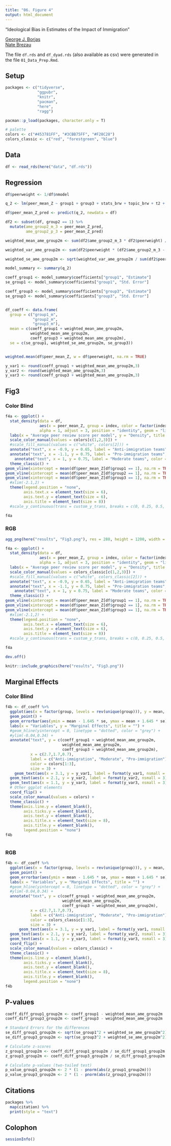 ```yaml
---
title: "06. Figure 4"
output: html_document
---
```


"Ideological Bias in Estimates of the Impact of Immigration"

[George J. Borjas](https://www.hks.harvard.edu/faculty/george-borjas) <br>
[Nate Brezau](https://sites.google.com/site/nbreznau/) <br>

The file `df.rds` and `df_dyad.rds` (also available as csv) were generated in the file `01_Data_Prep.Rmd`.


## Setup

```r
packages <- c("tidyverse",
              "ggpubr",
              "knitr",
              "pacman",
              "here",
              "ragg")

pacman::p_load(packages, character.only = T)

# palette
colors <- c("#453781FF", "#3CBB75FF", "#F28C28")
colors_classic <- c("red", "forestgreen", "blue")
```

## Data

```r

df <- read_rds(here("data", "df.rds"))

```

## Regression

```r
df$peerweight <- 1/df$nmodel

q_2 <- lm(peer_mean_Z ~ group1 + group3 + stats_brw + topic_brw + t2 + t3 + factor(mdegree), weights = df$peerweight, data = df)

df$peer_mean_Z_pred <- predict(q_2, newdata = df)

df2 <- subset(df, group2 == 1) %>%
  mutate(ame_group2_m_3 = peer_mean_Z_pred,
         ame_group2_p_3 = peer_mean_Z_pred)

weighted_mean_ame_group2m <- sum(df2$ame_group2_m_3 * df2$peerweight) / sum(df2$peerweight)

weighted_var_ame_group2m <- sum(df2$peerweight * (df2$ame_group2_m_3 - weighted_mean_ame_group2m)^2) / sum(df2$peerweight)

weighted_se_ame_group2m <- sqrt(weighted_var_ame_group2m / sum(df2$peerweight))

model_summary <- summary(q_2)

coeff_group1 <- model_summary$coefficients["group1", "Estimate"]
se_group1 <- model_summary$coefficients["group1", "Std. Error"]

coeff_group3 <- model_summary$coefficients["group3", "Estimate"]
se_group3 <- model_summary$coefficients["group3", "Std. Error"]


df_coeff <- data.frame(
  group = c("group1_m", 
            "group2_m", 
            "group3_m"),
  mean = c(coeff_group1 + weighted_mean_ame_group2m,
           weighted_mean_ame_group2m,
           coeff_group3 + weighted_mean_ame_group2m),
  se = c(se_group1, weighted_se_ame_group2m, se_group3))


weighted.mean(df$peer_mean_Z, w = df$peerweight, na.rm = TRUE)

y_var1 <- round(coeff_group1 + weighted_mean_ame_group2m,3)
y_var2 <- round(weighted_mean_ame_group2m,3)
y_var3 <- round(coeff_group3 + weighted_mean_ame_group2m,3)

```

## Fig3

### Color Blind

```r
f4a <- ggplot() +
  stat_density(data = df,
               aes(x = peer_mean_Z, group = index, color = factor(index)), 
               alpha = 1, adjust = 3, position = "identity", geom = "line", trim = T) +  
  labs(x = "Average peer review score per model", y = "Density", title = "") +
  scale_color_manual(values = colors[c(1,2,3)]) +   
  #scale_fill_manual(values = c("white", colors[2])) +  
  annotate("text", x = -0.9, y = 0.65, label = "Anti-immigration teams", color = colors[1], size = 3) +
  annotate("text", x = -1.1, y = 0.75, label = "Pro-immigration teams", color = colors[3], size = 3) +
    annotate("text", x = 1, y = 0.75, label = "Moderate teams", color = colors[2], size = 3) +
  theme_classic() +
geom_vline(xintercept = mean(df$peer_mean_Z[df$group1 == 1], na.rm = TRUE), color = colors[1], linetype = "dashed") +
geom_vline(xintercept = mean(df$peer_mean_Z[df$group2 == 1], na.rm = TRUE), color = colors[2], linetype = "dashed") +
geom_vline(xintercept = mean(df$peer_mean_Z[df$group3 == 1], na.rm = TRUE), color = colors[3], linetype = "dashed") +
  #xlim(-2.1,2) +
  theme(legend.position = "none",
        axis.text.x = element_text(size = 6),
        axis.text.y = element_text(size = 6),
        axis.title = element_text(size = 8)) 
  #scale_y_continuous(trans = custom_y_trans, breaks = c(0, 0.25, 0.5, 0.75, 1, 3, 5, 7, 9))

f4a


```

### RGB

```r

agg_png(here("results", "Fig3.png"), res = 288, height = 1200, width = 1600)

f4a <- ggplot() +
  stat_density(data = df,
               aes(x = peer_mean_Z, group = index, color = factor(index)), 
               alpha = 1, adjust = 3, position = "identity", geom = "line", trim = T) +  
  labs(x = "Average peer review score per model", y = "Density", title = "") +
  scale_color_manual(values = colors_classic[c(1,2,3)]) +   
  #scale_fill_manual(values = c("white", colors_classic[2])) +  
  annotate("text", x = -0.9, y = 0.65, label = "Anti-immigration teams", color = colors_classic[1], size = 3) +
  annotate("text", x = -1.1, y = 0.75, label = "Pro-immigration teams", color = colors_classic[3], size = 3) +
    annotate("text", x = 1, y = 0.75, label = "Moderate teams", color = colors_classic[2], size = 3) +
  theme_classic() +
geom_vline(xintercept = mean(df$peer_mean_Z[df$group1 == 1], na.rm = TRUE), color = colors_classic[1], linetype = "dashed") +
geom_vline(xintercept = mean(df$peer_mean_Z[df$group2 == 1], na.rm = TRUE), color = colors_classic[2], linetype = "dashed") +
geom_vline(xintercept = mean(df$peer_mean_Z[df$group3 == 1], na.rm = TRUE), color = colors_classic[3], linetype = "dashed") +
  #xlim(-2.1,2) +
  theme(legend.position = "none",
        axis.text.x = element_text(size = 6),
        axis.text.y = element_text(size = 6),
        axis.title = element_text(size = 8)) 
  #scale_y_continuous(trans = custom_y_trans, breaks = c(0, 0.25, 0.5, 0.75, 1, 3, 5, 7, 9))

f4a

dev.off()

knitr::include_graphics(here("results", "Fig3.png"))
```

## Marginal Effects

### Color Blind

```r


f4b <- df_coeff %>%
  ggplot(aes(x = factor(group, levels = rev(unique(group))), y = mean, color = group)) +
  geom_point() +
  geom_errorbar(aes(ymin = mean - 1.645 * se, ymax = mean + 1.645 * se), width = 0.1) +
  labs(x = "Variables", y = "Marginal Effects", title = "") +
  #geom_hline(yintercept = 0, linetype = "dotted", color = "grey") + 
  #ylim(-0.04,0.34) +
  annotate("text", y = c(coeff_group1 + weighted_mean_ame_group2m,
                         weighted_mean_ame_group2m,
                         coeff_group3 + weighted_mean_ame_group2m), 
           x = c(2.7,1.7,0.7),
           label = c("Anti-immigration", "Moderate", "Pro-immigration"),
           color = colors[1:3],
           size = 3) +
    geom_text(aes(x = 3.1, y = y_var1, label = format(y_var1, nsmall = 3)), color = colors[1], vjust = -0.5, size = 3) +
  geom_text(aes(x = 2.1, y = y_var2, label = format(y_var2, nsmall = 3)), color = colors[2], vjust = -0.5, size = 3) +
  geom_text(aes(x = 1.1, y = y_var3, label = format(y_var3, nsmall = 3)), color = colors[3], vjust = -0.5, size = 3) +
  # Other ggplot elements
  coord_flip() +
  scale_color_manual(values = colors) +
  theme_classic() +
  theme(axis.line.y = element_blank(),
        axis.ticks.y = element_blank(),
        axis.text.y = element_blank(),
        axis.title.x = element_text(size = 8),
        axis.title.y = element_blank(),
        legend.position = "none")
f4b



```

### RGB

```r


f4b <- df_coeff %>%
  ggplot(aes(x = factor(group, levels = rev(unique(group))), y = mean, color = group)) +
  geom_point() +
  geom_errorbar(aes(ymin = mean - 1.645 * se, ymax = mean + 1.645 * se), width = 0.1) +
  labs(x = "Variables", y = "Marginal Effects", title = "") +
  #geom_hline(yintercept = 0, linetype = "dotted", color = "grey") + 
  #ylim(-0.04,0.34) +
  annotate("text", y = c(coeff_group1 + weighted_mean_ame_group2m,
                         weighted_mean_ame_group2m,
                         coeff_group3 + weighted_mean_ame_group2m), 
           x = c(2.7,1.7,0.7),
           label = c("Anti-immigration", "Moderate", "Pro-immigration"),
           color = colors_classic[1:3],
           size = 3) +
      geom_text(aes(x = 3.1, y = y_var1, label = format(y_var1, nsmall = 3)), color = colors_classic[1], vjust = -0.5, size = 3) +
  geom_text(aes(x = 2.1, y = y_var2, label = format(y_var2, nsmall = 3)), color = colors_classic[2], vjust = -0.5, size = 3) +
  geom_text(aes(x = 1.1, y = y_var3, label = format(y_var3, nsmall = 3)), color = colors_classic[3], vjust = -0.5, size = 3) +
  coord_flip() +
  scale_color_manual(values = colors_classic) +
  theme_classic() +
  theme(axis.line.y = element_blank(),
        axis.ticks.y = element_blank(),
        axis.text.y = element_blank(),
        axis.title.x = element_text(size = 8),
        axis.title.y = element_blank(),
        legend.position = "none")
f4b


```


## P-values

```r
coeff_diff_group1_group2m <- coeff_group1 - weighted_mean_ame_group2m
coeff_diff_group3_group2m <- coeff_group3 - weighted_mean_ame_group2m

# Standard Errors for the differences
se_diff_group1_group2m <- sqrt(se_group1^2 + weighted_se_ame_group2m^2)
se_diff_group3_group2m <- sqrt(se_group3^2 + weighted_se_ame_group2m^2)

# Calculate z-scores
z_group1_group2m <- coeff_diff_group1_group2m / se_diff_group1_group2m
z_group3_group2m <- coeff_diff_group3_group2m / se_diff_group3_group2m

# Calculate p-values (two-tailed test)
p_value_group1_group2m <- 2 * (1 - pnorm(abs(z_group1_group2m)))
p_value_group3_group2m <- 2 * (1 - pnorm(abs(z_group3_group2m)))
```

## Citations

```r

packages %>%
  map(citation) %>%
  print(style = "text")


```

## Colophon

```r

sessionInfo()

```


